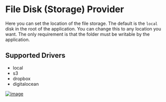 # File Disk (Storage) Provider

Here you can set the location of the file storage.
The default is the `local` disk in the root of the application.
You can change this to any location you want.
The only requirement is that the folder must be writable by the application.

## Supported Drivers

  * local
  * s3
  * dropbox
  * digitalocean


[![image](https://www.linkpicture.com/q/Web-capture_5-3-2023_16726_aiimage.abndevs.net.jpeg)](https://www.linkpicture.com/view.php?img=LPic640469ebc13841723000948)

